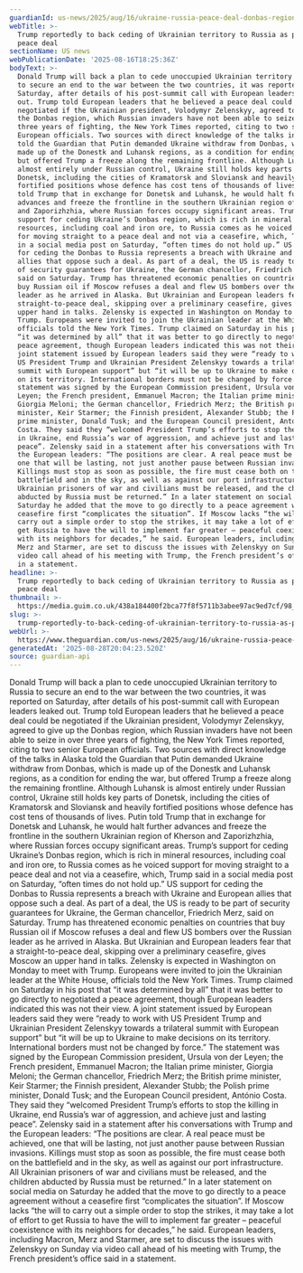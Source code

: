 ```yaml
---
guardianId: us-news/2025/aug/16/ukraine-russia-peace-deal-donbas-region
webTitle: >-
  Trump reportedly to back ceding of Ukrainian territory to Russia as part of
  peace deal
sectionName: US news
webPublicationDate: '2025-08-16T18:25:36Z'
bodyText: >-
  Donald Trump will back a plan to cede unoccupied Ukrainian territory to Russia
  to secure an end to the war between the two countries, it was reported on
  Saturday, after details of his post-summit call with European leaders leaked
  out. Trump told European leaders that he believed a peace deal could be
  negotiated if the Ukrainian president, Volodymyr Zelenskyy, agreed to give up
  the Donbas region, which Russian invaders have not been able to seize in over
  three years of fighting, the New York Times reported, citing to two senior
  European officials. Two sources with direct knowledge of the talks in Alaska
  told the Guardian that Putin demanded Ukraine withdraw from Donbas, which is
  made up of the Donestk and Luhansk regions, as a condition for ending the war,
  but offered Trump a freeze along the remaining frontline. Although Luhansk is
  almost entirely under Russian control, Ukraine still holds key parts of
  Donetsk, including the cities of Kramatorsk and Sloviansk and heavily
  fortified positions whose defence has cost tens of thousands of lives. Putin
  told Trump that in exchange for Donetsk and Luhansk, he would halt further
  advances and freeze the frontline in the southern Ukrainian region of Kherson
  and Zaporizhzhia, where Russian forces occupy significant areas. Trump’s
  support for ceding Ukraine’s Donbas region, which is rich in mineral
  resources, including coal and iron ore, to Russia comes as he voiced support
  for moving straight to a peace deal and not via a ceasefire, which, Trump said
  in a social media post on Saturday, “often times do not hold up.” US support
  for ceding the Donbas to Russia represents a breach with Ukraine and European
  allies that oppose such a deal. As part of a deal, the US is ready to be part
  of security guarantees for Ukraine, the German chancellor, Friedrich Merz,
  said on Saturday. Trump has threatened economic penalties on countries that
  buy Russian oil if Moscow refuses a deal and flew US bombers over the Russian
  leader as he arrived in Alaska. But Ukrainian and European leaders fear that a
  straight-to-peace deal, skipping over a preliminary ceasefire, gives Moscow an
  upper hand in talks. Zelensky is expected in Washington on Monday to meet with
  Trump. Europeans were invited to join the Ukrainian leader at the White House,
  officials told the New York Times. Trump claimed on Saturday in his post that
  “it was determined by all” that it was better to go directly to negotiated a
  peace agreement, though European leaders indicated this was not their view. A
  joint statement issued by European leaders said they were “ready to work with
  US President Trump and Ukrainian President Zelenskyy towards a trilateral
  summit with European support” but “it will be up to Ukraine to make decisions
  on its territory. International borders must not be changed by force.” The
  statement was signed by the European Commission president, Ursula von der
  Leyen; the French president, Emmanuel Macron; the Italian prime minister,
  Giorgia Meloni; the German chancellor, Friedrich Merz; the British prime
  minister, Keir Starmer; the Finnish president, Alexander Stubb; the Polish
  prime minister, Donald Tusk; and the European Council president, António
  Costa. They said they “welcomed President Trump’s efforts to stop the killing
  in Ukraine, end Russia’s war of aggression, and achieve just and lasting
  peace”. Zelensky said in a statement after his conversations with Trump and
  the European leaders: “The positions are clear. A real peace must be achieved,
  one that will be lasting, not just another pause between Russian invasions.
  Killings must stop as soon as possible, the fire must cease both on the
  battlefield and in the sky, as well as against our port infrastructure. All
  Ukrainian prisoners of war and civilians must be released, and the children
  abducted by Russia must be returned.” In a later statement on social media on
  Saturday he added that the move to go directly to a peace agreement without a
  ceasefire first “complicates the situation”. If Moscow lacks “the will to
  carry out a simple order to stop the strikes, it may take a lot of effort to
  get Russia to have the will to implement far greater – peaceful coexistence
  with its neighbors for decades,” he said. European leaders, including Macron,
  Merz and Starmer, are set to discuss the issues with Zelenskyy on Sunday via
  video call ahead of his meeting with Trump, the French president’s office said
  in a statement.
headline: >-
  Trump reportedly to back ceding of Ukrainian territory to Russia as part of
  peace deal
thumbnail: >-
  https://media.guim.co.uk/438a184400f2bca77f8f5711b3abee97ac9ed7cf/98_0_2682_2145/500.jpg
slug: >-
  trump-reportedly-to-back-ceding-of-ukrainian-territory-to-russia-as-part-of-peace-deal
webUrl: >-
  https://www.theguardian.com/us-news/2025/aug/16/ukraine-russia-peace-deal-donbas-region
generatedAt: '2025-08-28T20:04:23.520Z'
source: guardian-api
---
```

Donald Trump will back a plan to cede unoccupied Ukrainian territory to Russia to secure an end to the war between the two countries, it was reported on Saturday, after details of his post-summit call with European leaders leaked out. Trump told European leaders that he believed a peace deal could be negotiated if the Ukrainian president, Volodymyr Zelenskyy, agreed to give up the Donbas region, which Russian invaders have not been able to seize in over three years of fighting, the New York Times reported, citing to two senior European officials. Two sources with direct knowledge of the talks in Alaska told the Guardian that Putin demanded Ukraine withdraw from Donbas, which is made up of the Donestk and Luhansk regions, as a condition for ending the war, but offered Trump a freeze along the remaining frontline. Although Luhansk is almost entirely under Russian control, Ukraine still holds key parts of Donetsk, including the cities of Kramatorsk and Sloviansk and heavily fortified positions whose defence has cost tens of thousands of lives. Putin told Trump that in exchange for Donetsk and Luhansk, he would halt further advances and freeze the frontline in the southern Ukrainian region of Kherson and Zaporizhzhia, where Russian forces occupy significant areas. Trump’s support for ceding Ukraine’s Donbas region, which is rich in mineral resources, including coal and iron ore, to Russia comes as he voiced support for moving straight to a peace deal and not via a ceasefire, which, Trump said in a social media post on Saturday, “often times do not hold up.” US support for ceding the Donbas to Russia represents a breach with Ukraine and European allies that oppose such a deal. As part of a deal, the US is ready to be part of security guarantees for Ukraine, the German chancellor, Friedrich Merz, said on Saturday. Trump has threatened economic penalties on countries that buy Russian oil if Moscow refuses a deal and flew US bombers over the Russian leader as he arrived in Alaska. But Ukrainian and European leaders fear that a straight-to-peace deal, skipping over a preliminary ceasefire, gives Moscow an upper hand in talks. Zelensky is expected in Washington on Monday to meet with Trump. Europeans were invited to join the Ukrainian leader at the White House, officials told the New York Times. Trump claimed on Saturday in his post that “it was determined by all” that it was better to go directly to negotiated a peace agreement, though European leaders indicated this was not their view. A joint statement issued by European leaders said they were “ready to work with US President Trump and Ukrainian President Zelenskyy towards a trilateral summit with European support” but “it will be up to Ukraine to make decisions on its territory. International borders must not be changed by force.” The statement was signed by the European Commission president, Ursula von der Leyen; the French president, Emmanuel Macron; the Italian prime minister, Giorgia Meloni; the German chancellor, Friedrich Merz; the British prime minister, Keir Starmer; the Finnish president, Alexander Stubb; the Polish prime minister, Donald Tusk; and the European Council president, António Costa. They said they “welcomed President Trump’s efforts to stop the killing in Ukraine, end Russia’s war of aggression, and achieve just and lasting peace”. Zelensky said in a statement after his conversations with Trump and the European leaders: “The positions are clear. A real peace must be achieved, one that will be lasting, not just another pause between Russian invasions. Killings must stop as soon as possible, the fire must cease both on the battlefield and in the sky, as well as against our port infrastructure. All Ukrainian prisoners of war and civilians must be released, and the children abducted by Russia must be returned.” In a later statement on social media on Saturday he added that the move to go directly to a peace agreement without a ceasefire first “complicates the situation”. If Moscow lacks “the will to carry out a simple order to stop the strikes, it may take a lot of effort to get Russia to have the will to implement far greater – peaceful coexistence with its neighbors for decades,” he said. European leaders, including Macron, Merz and Starmer, are set to discuss the issues with Zelenskyy on Sunday via video call ahead of his meeting with Trump, the French president’s office said in a statement.
